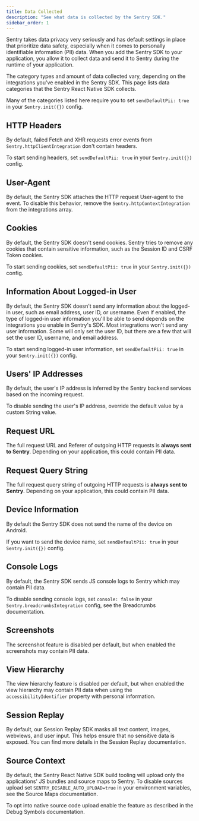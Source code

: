 ```yaml
---
title: Data Collected
description: "See what data is collected by the Sentry SDK."
sidebar_order: 1
---
```


Sentry takes data privacy very seriously and has default settings in place that prioritize data safety, especially when it comes to personally identifiable information (PII) data. When you add the Sentry SDK to your application, you allow it to collect data and send it to Sentry during the runtime of your application.

The category types and amount of data collected vary, depending on the integrations you've enabled in the Sentry SDK. This page lists data categories that the Sentry React Native SDK collects.

Many of the categories listed here require you to set <PlatformLink to="/configuration/options/#send-default-pii">`sendDefaultPii: true`</PlatformLink> in your `Sentry.init({})` config.

## HTTP Headers

By default, failed Fetch and XHR requests error events from `Sentry.httpClientIntegration` don't contain headers.

To start sending headers, set <PlatformLink to="/configuration/options/#send-default-pii">`sendDefaultPii: true`</PlatformLink> in your `Sentry.init({})` config.

## User-Agent

By default, the Sentry SDK attaches the HTTP request User-agent to the event. To disable this behavior, remove the `Sentry.httpContextIntegration` from the integrations array.

## Cookies

By default, the Sentry SDK doesn't send cookies. Sentry tries to remove any cookies that contain sensitive information, such as the Session ID and CSRF Token cookies.

To start sending cookies, set <PlatformLink to="/configuration/options/#send-default-pii">`sendDefaultPii: true`</PlatformLink> in your `Sentry.init({})` config.

## Information About Logged-in User

By default, the Sentry SDK doesn't send any information about the logged-in user, such as email address, user ID, or username. Even if enabled, the type of logged-in user information you'll be able to send depends on the integrations you enable in Sentry's SDK. Most integrations won't send any user information. Some will only set the user ID, but there are a few that will set the user ID, username, and email address.

To start sending logged-in user information, set <PlatformLink to="/configuration/options/#send-default-pii">`sendDefaultPii: true`</PlatformLink> in your `Sentry.init({})` config.

## Users' IP Addresses

By default, the user's IP address is inferred by the Sentry backend services based on the incoming request.

To disable sending the user's IP address, override the default value by a custom String value.

## Request URL

The full request URL and Referer of outgoing HTTP requests is **always sent to Sentry**. Depending on your application, this could contain PII data.

## Request Query String

The full request query string of outgoing HTTP requests is **always sent to Sentry**. Depending on your application, this could contain PII data.

## Device Information

By default the Sentry SDK does not send the name of the device on Android.

If you want to send the device name, set <PlatformLink to="/configuration/options/#send-default-pii">`sendDefaultPii: true`</PlatformLink> in your `Sentry.init({})` config.

## Console Logs

By default, the Sentry SDK sends JS console logs to Sentry which may contain PII data.

To disable sending console logs, set `console: false` in your `Sentry.breadcrumbsIntegration` config, see <PlatformLink to="/integrations/default/#breadcrumbs">the Breadcrumbs documentation</PlatformLink>.

## Screenshots

The <PlatformLink to="/enriching-events/screenshots">screenshot feature</PlatformLink> is disabled per default, but when enabled the screenshots may contain PII data.

## View Hierarchy

The <PlatformLink to="/enriching-events/viewhierarchy">view hierarchy feature</PlatformLink> is disabled per default, but when enabled the view hierarchy may contain PII data when using the `accessibilityIdentifier` property with personal information.

## Session Replay

By default, our Session Replay SDK masks all text content, images, webviews, and user input. This helps ensure that no sensitive data is exposed. You can find <PlatformLink to="/session-replay/privacy/">more details in the Session Replay documentation</PlatformLink>.

## Source Context

By default, the Sentry React Native SDK build tooling will upload only the applications' JS bundles and source maps to Sentry. To disable sources upload set `SENTRY_DISABLE_AUTO_UPLOAD=true` in your environment variables, see <PlatformLink to="/sourcemaps/#disable-automatic-upload/">the Source Maps documentation</PlatformLink>.

To opt into native source code upload enable the feature as described in <PlatformLink to="/upload-debug/">the Debug Symbols documentation</PlatformLink>.
